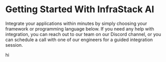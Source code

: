 # Getting Started With InfraStack AI


Integrate your applications within minutes by simply choosing your framework or programming language below.
If you need any help with integration, you can reach out to our team on our  Discord channel, or you can schedule a call with one of our engineers for a guided integration session.

<div className="bg-blue-400 h-12 w-full text-blue-400">hi</div>